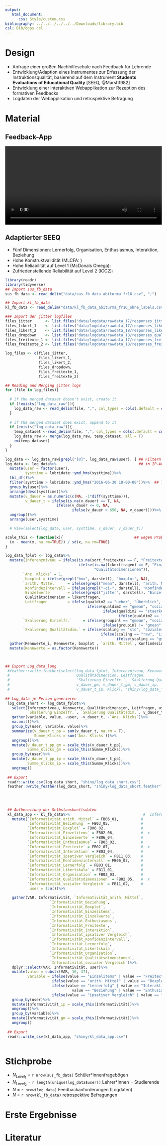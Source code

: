 ```yaml
---
output:  
   html_document:
      css: Style/custom.css
bibliography: ../../../../../../Downloads/library.bib
csl: Bib/dgps.csl
---
```

# Design
* Anfrage einer großen Nachhilfeschule nach Feedback für Lehrende 
* Entwicklung/Adaption eines Instrumentes zur Erfassung der Instruktionsqualität, basierend auf dem Instrument **Students Evaluations of Educational Quality** [SEEQ, @Marsh1982]
* Entwicklung einer interaktiven Webapplikation zur Rezeption des formativen Feedbacks
* Logdaten der Webapplikation und retrospektive Befragung

# Material
## Feedback-App
<video controls="controls" class="centered"  width = 100%>
  <source  type="video/mp4" src="Img/nikolaus.mp4"></source>
  <p>Your browser does not support the video element.</p>
</video>

## Adaptierter SEEQ
* Fünf Dimensionen: Lernerfolg, Organisation, Enthusiasmus, Interaktion, Beziehung
* Hohe Konstruktvalidität (MLCFA: )
* Hohe Reliabilität auf Level 1 (McDonals Omega): 
* Zufriedenstellende Reliabilität auf Level 2 (ICC2):

```r
library(readr)
library(tidyverse)
## Import sus_fb_data
sus_fb_data <- read_delim("data/sus_fb_data_abiturma_fr16.csv", ";")

## Import kl_fb_data
kl_fb_data <- read_delim("data/kl_fb_data_abiturma_fr16_ohne_labels.csv", "|", escape_double = TRUE )

### Import der jitter logfiles
files_jitter      <- list.files("data/logdata/rawdata_17/responses_jitter",   full.names = T)
files_likert_1    <- list.files("data/logdata/rawdata_17/responses_likert",   full.names = T)
files_likert_2    <- list.files("data/logdata/rawdata_18/responses_likert",   full.names = T)
files_dropdown    <- list.files("data/logdata/rawdata_18/responses_qualdim2", full.names = T)
files_freitexte_1 <- list.files("data/logdata/rawdata_17/responses_freitext", full.names = T)
files_freitexte_2 <- list.files("data/logdata/rawdata_18/responses_freitext", full.names = T)

log_files <- c(files_jitter,    
               files_likert_1,   
               files_likert_2,   
               files_dropdown,   
               files_freitexte_1,
               files_freitexte_2)

## Reading and Merging jitter logs
for (file in log_files){
  
  # if the merged dataset doesn't exist, create it
  if (!exists("log_data_raw")){
    log_data_raw <- read_delim(file, ",", col_types = cols(.default = col_character()))
  }
  
  # if the merged dataset does exist, append to it
  if (exists("log_data_raw")){
    temp_dataset <-read_delim(file, ",", col_types = cols(.default = col_character()))
    log_data_raw <- merge(log_data_raw, temp_dataset, all = T)
    rm(temp_dataset)
  }
}
```

```r
log_data <- log_data_raw[grepl("[@]", log_data_raw$user), ] ## Filtern der Zeilen mit Kommata 
log_data <- log_data%>%                                     ## in IP-Adresse
  mutate(user = factor(user),
         systtime = lubridate::ymd_hms(systtime))%>%
  tbl_df()%>%
  filter(systtime > lubridate::ymd_hms("2016-06-30 18-00-00"))%>%  ## Test-Logins vor Release-Time filtern
  group_by(user)%>%                                                      ##
  arrange(desc(systtime))%>%                                             ## Berechnung der Verweildauern
  mutate(v_dauer = as.numeric(c(NA, -1*diff(systtime))),                 ## 
         v_dauer_t = ifelse(is.na(v_dauer) == T, NA,                     ## 
                       ifelse(v_dauer <= 0, NA,                          ## 
                              ifelse(v_dauer > 650, NA, v_dauer))))%>%  ## 
  ungroup()%>%                                                           ##
  arrange(user,systtime) 

  # View(select(log_data, user, systtime, v_dauer, v_dauer_t))         ## Unsystematische Validierung der Verweildauer

scale_this <- function(x){                                ## wegen Problemen von `scale()` in `mutate()`
  (x - mean(x, na.rm=TRUE)) / sd(x, na.rm=TRUE)
}

log_data_fplot <- log_data%>%                                   
  mutate(Inferenzniveau = ifelse(is.na(sort_freitexte) == F, "Freitexte",                              ## Umbenennung &
                                 ifelse(is.na(likertfragen) == F, "Einzelitems",                       ## Recoding
                                        "Qualitätsdimensionen")),                               
        `Anz. Klicks` = 1,
         boxplot = ifelse(grepl("box", darstell), "boxplot", NA),
        `arith. Mittel`     = ifelse(grepl("mean", darstell), "arith. Mittel", NA),
         Konfindezintervall = ifelse(grepl("-ci-", darstell), "Konfindezintervall", NA),
         Einzelwerte        = ifelse(grepl("jitter", darstell), "Einzelwerte", NA),
         Qualitätsdimension = likertfragen,
         Leitfragen         = ifelse(qualdim2 == "ueber", "Überblick",
                                     ifelse(qualdim2 == "gmean", "sozialer Vergleich",
                                            ifelse(qualdim2 == "staerken", "ipsativer Vergleich",
                                                   ifelse(qualdim2 == "kurse", "Vergl. zw. eigenen Gruppen",NA)))),
        `Skalierung Einzelfr.`     = ifelse(groupinl == "gmean", "sozialer Vergleich", 
                                            ifelse(groupinl != "gmean" & is.na(likertfragen) == F, "kein Vergleich", NA)),
        `Skalierung Qualitätsdim.` = ifelse(scaling == "std", "sozialer Vergleich",
                                           ifelse(scaling == "raw", "Likertskala",
                                                  ifelse(scaling == "gstd", "ipsativer Vergleich", NA))))%>%
  gather(Kennwerte_i, Kennwerte, boxplot , `arith. Mittel`, Konfindezintervall, Einzelwerte)%>%
  mutate(Kennwerte = as.factor(Kennwerte))
  


## Export Log_data_long
 #feather::write_feather(select(log_data_fplot, Inferenzniveau, Kennwerte, 
 #                              Qualitätsdimension, Leitfragen, 
 #                              `Skalierung Einzelfr.`, `Skalierung Qualitätsdim.`, v_dauer_t, 
 #                              v_dauer_gm, v_dauer_t_gm, v_dauer_ip, 
 #                              v_dauer_t_ip, Klick), "shiny/log_data_fplot.feather")
 
## Log_data je Person generieren 
 log_data_short <- log_data_fplot%>%
   select(Inferenzniveau, Kennwerte, Qualitätsdimension, Leitfragen, user,
          `Skalierung Einzelfr.`, `Skalierung Qualitätsdim.`, v_dauer_t, `Anz. Klicks`)%>%
   gather(variable, value, -user, -v_dauer_t, -`Anz. Klicks`)%>%
   na.omit()%>%
   group_by(user, variable, value)%>%
   summarize(v_dauer_t_pp = sum(v_dauer_t, na.rm = T),
             Summe_Klicks = sum(`Anz. Klicks`))%>%
   ungroup()%>%
   mutate(v_dauer_t_pp_gm = scale_this(v_dauer_t_pp),
          Summe_Klicks_gm = scale_this(Summe_Klicks))%>%
   group_by(user)%>%
   mutate(v_dauer_t_pp_ip = scale_this(v_dauer_t_pp),
          Summe_Klicks_ip = scale_this(Summe_Klicks))%>%
   ungroup()
 
 ## Export
 readr::write_csv(log_data_short, "shiny/log_data_short.csv")
 feather::write_feather(log_data_short, "shiny/log_data_short.feather")
 
 
 
 
 ## Aufbereitung der Selbstauskunftsdaten
 kl_data_app <- kl_fb_data%>%                                 #  Infern      Kennw     Qualdim    Sk Allg
   mutate(`Informativität_arith. Mittel` = FB06_01,          #           # x       #          #      
          `Informativität_Beziehung` = FB03_05,              #           #         #  x       #      
          `Informativität_Boxplot` = FB06_02,                #           # x       #          #      
          `Informativität_Einzelitems` = FB02_06,            #  x        #         #          #      
          `Informativität_Einzelwerte` = FB06_04,            #           # x       #          #      
          `Informativität_Enthusiasmus` = FB03_02,           #           #         #  x       #      
          `Informativität_Freitexte` = FB02_07,              #  x        #         #          #      
          `Informativität_Interaktion` = FB03_04,            #           #         #  x       #      
          `Informativität_ipsativer Vergleich` = FB11_03,    #           #         #          # x   
          `Informativität_Konfidenzintervall` = FB06_03,     #           # x       #          #      
          `Informativität_Lernerfolg` = FB03_01,             #           #         #  x       #      
          `Informativität_Likertskala` = FB11_01,            #           #         #          # x   
          `Informativität_Organisation` = FB03_03,           #           #         #  x       #      
          `Informativität_Qualitätsdimensionen` = FB02_05,   #  x        #         #          #      
          `Informativität_sozialer Vergleich` = FB11_02,     #           #         #          # x    
           user = 1:n())%>%
   
   gather(VAR, Informativität, `Informativität_arith. Mittel`,
                    `Informativität_Beziehung`,
                    `Informativität_Boxplot`,
                    `Informativität_Einzelitems`,
                    `Informativität_Einzelwerte`,
                    `Informativität_Enthusiasmus`,
                    `Informativität_Freitexte`,
                    `Informativität_Interaktion`,
                    `Informativität_ipsativer Vergleich`,
                    `Informativität_Konfidenzintervall`,
                    `Informativität_Lernerfolg`,
                    `Informativität_Likertskala`,
                    `Informativität_Organisation`,
                    `Informativität_Qualitätsdimensionen`,
                    `Informativität_sozialer Vergleich`)%>%
   dplyr::select(VAR, Informativität, user)%>%
   mutate(value = substr(VAR, 16, 37),
          variable = ifelse(value == "Einzelitems" | value == "Freitexte" | value == "Qualitätsdimensionen", "Inferenzniveau",
                     ifelse(value == "arith. Mittel" | value == "Boxplot" | value == "Einzelwerte" | value == "Konfidenzintervall",  "Kennwerte",
                     ifelse(value == "Lernerfolg" | value == "Interaktion" | value == "Organisation" | 
                              value == "Beziehung" | value == "Enthusiasmus",  "Qualitätsdimension",
                     ifelse(value == "ipsativer Vergleich" | value == "sozialer Vergleich" | value == "Likertskala", "Skalierung Qualitätsdim.", "XXXX")))))%>%
   group_by(user)%>%
   mutate(Informativität_ip = scale_this(Informativität))%>%
   ungroup()%>%
   group_by(variable)%>%
   mutate(Informativität_gm = scale_this(Informativität))%>%
   ungroup()
  
 ## Export
 readr::write_csv(kl_data_app, "shiny/kl_data_app.csv")
 
```

# Stichprobe
* $N_{Level_1}$ = `r nrow(sus_fb_data)` Schüler\*innenfragebögen
* $N_{Level_2}$ = `r length(unique(log_data$user))` Lehrer*innen = Studierende
* $N$ = `r nrow(log_data)` Feedbackanforderungen (Logdaten)
* $N$ = `r nrow(kl_fb_data)` retrospektive Befragungen

# Erste Ergebnisse

# Literatur


